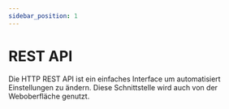 ```yaml
---
sidebar_position: 1
---
```



# REST API

Die HTTP REST API ist ein einfaches Interface um automatisiert Einstellungen zu ändern.
Diese Schnittstelle wird auch von der Weboberfläche genutzt.

<SwaggerUIWrapper
  url="/rest-api.yaml"
  showCommonExtensions
  displayRequestDuration
  defaultModelsExpandDepth={-1}
  requestSnippetsEnabled={true}
/>

